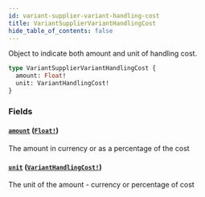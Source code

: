```yaml
---
id: variant-supplier-variant-handling-cost
title: VariantSupplierVariantHandlingCost
hide_table_of_contents: false
---
```



Object to indicate both amount and unit of handling cost.

```graphql
type VariantSupplierVariantHandlingCost {
  amount: Float!
  unit: VariantHandlingCost!
}
```


### Fields

#### [`amount`](#) ([`Float!`](/developers/demandhq-apis/demand-api/graphql/reference/scalars/float))

The amount in currency or as a percentage of the cost


#### [`unit`](#) ([`VariantHandlingCost!`](/developers/demandhq-apis/demand-api/graphql/reference/enums/variant-handling-cost))

The unit of the amount - currency or percentage of cost




